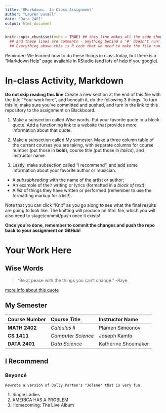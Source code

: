 ```yaml
---
title: 'RMarkdown:  In Class Assignment'
author: "Lauren Duvall"
date: "Data 2401"
output: html_document
---
```



```r
knitr::opts_chunk$set(echo = TRUE) ## this line makes all the code show! 
  ## and these lines are comments - anything behind a '#' doesn't run!
  ## Everything above this is R code that we need to make the file run! We'll discuss it next class.
```


Reminder: We learned how to do these things in class today, but there is a "Markdown Help" page available in RStudio (and lots of help if you google). 


# In-class Activity, Markdown

**Do not skip reading this line** Create a new section at the end of this file with the title "Your work here", and beneath it, do the following 3 things. To turn this in, make sure you've committed and pushed, and turn in the link to this repository to the assignment on Blackboard.  

1. Make a subsection called Wise words. Put your favorite quote in a block quote. Add a functioning link to a website that provides more information about that quote.

2. Make a subsection called My semester. Make a three column table of the current courses you are taking, with separate columns for course number (put those in __bold__), course title (put those in _italics_), and instructor name.

3. Lastly, make subsection called "I recommend", and add some information about your favorite author or musician.

- A _subsubheading_ with the name of the artist or author;    
- An example of their writing or lyrics (formatted in a *block of text*);   
- A _list_ of things they have written or performed (remember to use the formatting markup for a list!).     


Note that you can click "Knit" as you go along to see what the final results are going to look like. The knitting will produce an html file, which you will also need to stage/commit/push once it exists! 

**Once you're done, remember to commit the changes and push the repo back to your assignment on GitHub!**
 
# Your Work Here 

## Wise Words 

> "Be at peace with the things you can't change." -Raye

[more info about this quote](https://americansongwriter.com/the-meaning-behind-escapism-by-raye-ft-070-shake-and-how-she-turned-real-life-trauma-into-creative-catharsis/)

## My Semester 

|Course Number|Course Title|Instructor Name|
|:------------|:-----------|:--------------|
|__MATH 2402__|_Calculus II_|Plamen Simeonov|
|__CS 1411__|_Computer Science_|Joseph Kamto|
|__DATA 2401__|_Data Science_|Katherine Shoemaker|

## I Recommend 

### Beyoncé

```
Rewrote a version of Dolly Parton's "Jolene" that is very fun. 
```

1. Single Ladies
2. AMERICA HAS A PROBLEM
3. Homecoming: The Live Album
